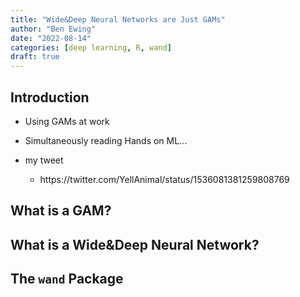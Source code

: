 ```yaml
---
title: "Wide&Deep Neural Networks are Just GAMs"
author: "Ben Ewing"
date: "2022-08-14"
categories: [deep learning, R, wand]
draft: true
---
```


## Introduction

-   Using GAMs at work

-   Simultaneously reading Hands on ML...

-   my tweet

    -   https://twitter.com/YellAnimal/status/1536081381259808769

## What is a GAM?

## What is a Wide&Deep Neural Network?

## The `wand` Package
